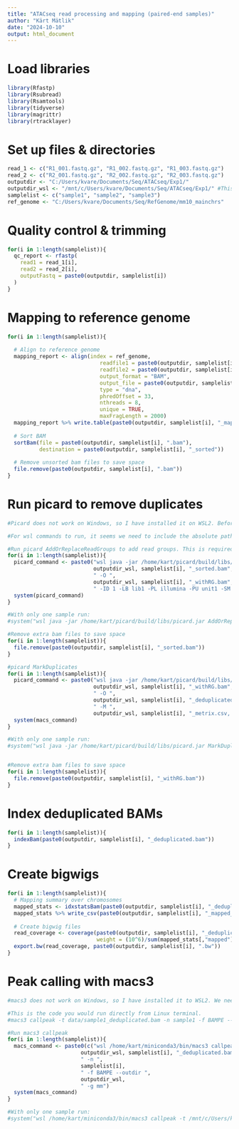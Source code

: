 ```yaml
---
title: "ATACseq read processing and mapping (paired-end samples)"
author: "Kärt Mätlik"
date: "2024-10-10"
output: html_document
---
```


# Load libraries
```r
library(Rfastp)
library(Rsubread)
library(Rsamtools)
library(tidyverse)
library(magrittr)
library(rtracklayer)
```

# Set up files & directories
```r
read_1 <- c("R1_001.fastq.gz", "R1_002.fastq.gz", "R1_003.fastq.gz")
read_2 <- c("R2_001.fastq.gz", "R2_002.fastq.gz", "R2_003.fastq.gz")
outputdir <- "C:/Users/kvare/Documents/Seq/ATACseq/Exp1/"
outputdir_wsl <- "/mnt/c/Users/kvare/Documents/Seq/ATACseq/Exp1/" #This is required to run picard and macs3 through wsl. Note that the path starts with /mnt/c/ instead of C:/ 
samplelist <- c("sample1", "sample2", "sample3")
ref_genome <- "C:/Users/kvare/Documents/Seq/RefGenome/mm10_mainchrs"
```

# Quality control & trimming
```r
for(i in 1:length(samplelist)){
  qc_report <- rfastp(
    read1 = read_1[i],
    read2 = read_2[i],
    outputFastq = paste0(outputdir, samplelist[i])
  )
}
```

# Mapping to reference genome
```r
for(i in 1:length(samplelist)){
  
  # Align to reference genome
  mapping_report <- align(index = ref_genome,
                             readfile1 = paste0(outputdir, samplelist[i], "_R1.fastq.gz"),
                             readfile2 = paste0(outputdir, samplelist[i], "_R2.fastq.gz"),
                             output_format = "BAM",
                             output_file = paste0(outputdir, samplelist[i], ".bam"), 
                             type = "dna",
                             phredOffset = 33, 
                             nthreads = 8,
                             unique = TRUE,
                             maxFragLength = 2000)
  mapping_report %>% write.table(paste0(outputdir, samplelist[i], "_mapping_summary.csv"))
  
  # Sort BAM
  sortBam(file = paste0(outputdir, samplelist[i], ".bam"), 
          destination = paste0(outputdir, samplelist[i], "_sorted"))
  
  # Remove unsorted bam files to save space
  file.remove(paste0(outputdir, samplelist[i], ".bam"))
}
```

# Run picard to remove duplicates
```r
#Picard does not work on Windows, so I have installed it on WSL2. Before running MarkDuplicates, we need to add read group ID and other read groups to the bam file, because picard does not work without them. Unless you want to concatenate multiple bam files, it isn't very important what you set these values. See https://gatk.broadinstitute.org/hc/en-us/articles/360035890671-Read-groups for details

#For wsl commands to run, it seems we need to include the absolute path to picard.jar from /home.

#Run picard AddOrReplaceReadGroups to add read groups. This is required until I figure out how to add read groups with Rsubread readGroup ID.
for(i in 1:length(samplelist)){
  picard_command <- paste0("wsl java -jar /home/kart/picard/build/libs/picard.jar AddOrReplaceReadGroups -I ",
                           outputdir_wsl, samplelist[i], "_sorted.bam",
                           " -O ",
                           outputdir_wsl, samplelist[i], "_withRG.bam",
                           " -ID 1 -LB lib1 -PL illumina -PU unit1 -SM 1")
  system(picard_command)
}

#With only one sample run:
#system("wsl java -jar /home/kart/picard/build/libs/picard.jar AddOrReplaceReadGroups -I /mnt/c/Users/kvare/Documents/Seq/ATAC/EzNd_CRB_7m_20241011/Ezh1WT_EzNd54_sorted.bam -O /mnt/c/Users/kvare/Documents/Seq/ATAC/EzNd_CRB_7m_20241011/Ezh1WT_EzNd54_withRG.bam -ID 1 -LB lib1 -PL illumina -PU unit1 -SM 1")

#Remove extra bam files to save space
for(i in 1:length(samplelist)){
  file.remove(paste0(outputdir, samplelist[i], "_sorted.bam"))
}

#picard MarkDuplicates
for(i in 1:length(samplelist)){
  picard_command <- paste0("wsl java -jar /home/kart/picard/build/libs/picard.jar MarkDuplicates -I ",
                           outputdir_wsl, samplelist[i], "_withRG.bam",
                           " -O ",
                           outputdir_wsl, samplelist[i], "_deduplicated.bam",
                           " -M ",
                           outputdir_wsl, samplelist[i], "_metrix.csv, --REMOVE_DUPLICATES true")
  system(macs_command)
}

#With only one sample run:
#system("wsl java -jar /home/kart/picard/build/libs/picard.jar MarkDuplicates -I /mnt/c/Users/kvare/Documents/Seq/ATAC/EzNd_CRB_7m_20241011/Ezh1WT_EzNd54_withRG.bam -O /mnt/c/Users/kvare/Documents/Seq/ATAC/EzNd_CRB_7m_20241011/Ezh1WT_EzNd54_deduplicated.bam -M /mnt/c/Users/kvare/Documents/Seq/ATAC/EzNd_CRB_7m_20241011/Ezh1WT_EzNd54_metrix.csv --REMOVE_DUPLICATES true")


#Remove extra bam files to save space
for(i in 1:length(samplelist)){
  file.remove(paste0(outputdir, samplelist[i], "_withRG.bam"))
}
```

# Index deduplicated BAMs
```r
for(i in 1:length(samplelist)){
  indexBam(paste0(outputdir, samplelist[i], "_deduplicated.bam"))
}
```

# Create bigwigs
```r
for(i in 1:length(samplelist)){
  # Mapping summary over chromosomes
  mapped_stats <- idxstatsBam(paste0(outputdir, samplelist[i], "_deduplicated.bam"))
  mapped_stats %>% write_csv(paste0(outputdir, samplelist[i], "_mapped_stats.csv"))
  
  # Create bigwig files
  read_coverage <- coverage(paste0(outputdir, samplelist[i], "_deduplicated.bam"),
                            weight = (10^6)/sum(mapped_stats[,"mapped"]))
  export.bw(read_coverage, paste0(outputdir, samplelist[i], ".bw"))
}
```

# Peak calling with macs3
```r
#macs3 does not work on Windows, so I have installed it to WSL2. We need to provide the absolute path to macs3 (can check this by running which macs3 on Linux terminal). Also you may need to add macs3 to your PATH (I don't know if this is actually required). 

#This is the code you would run directly from Linux terminal. 
#macs3 callpeak -t data/sample1_deduplicated.bam -n sample1 -f BAMPE --outdir data/macs3_callpeak -g mm 

#Run macs3 callpeak
for(i in 1:length(samplelist)){
  macs_command <- paste0(c("wsl /home/kart/miniconda3/bin/macs3 callpeak -t "), 
                       outputdir_wsl, samplelist[i], "_deduplicated.bam",
                       " -n ",
                       samplelist[i],
                       " -f BAMPE --outdir ",
                       outputdir_wsl,
                       " -g mm")
  system(macs_command)
}

#With only one sample run:
#system("wsl /home/kart/miniconda3/bin/macs3 callpeak -t /mnt/c/Users/kvare/Documents/Seq/ATAC/EzNd_CRB_7m_20241011/Ezh1WT_EzNd74_deduplicated.bam -n Ezh1WT_EzNd74 -f BAMPE --outdir /mnt/c/Users/kvare/Documents/Seq/ATAC/EzNd_CRB_7m_20241011/ -g mm)
```

